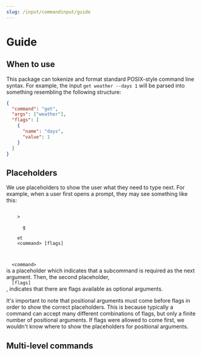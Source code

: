```yaml
---
slug: /input/commandinput/guide
---
```


# Guide

## When to use

This package can tokenize and format standard POSIX-style command line syntax.
For example, the input `get weather --days 1` will be parsed into something resembling the following structure:

```json
{
  "command": "get",
  "args": ["weather"],
  "flags": [
    {
      "name": "days",
      "value": 1
    }
  ]
}
```

## Placeholders

We use placeholders to show the user what they need to type next.
For example, when a user first opens a prompt, they may see something like this:

<p>
  <code>
    <span style={{ color: "rgb(214, 222, 235)" }}>&gt; </span>
    <span style={{ color: "#011627", background: "rgb(214, 222, 235)" }}>
      g
    </span>
    <span style={{ color: "rgb(120, 120, 120)" }}>et </span>
    <span style={{ color: "rgb(127, 219, 202)" }}>&lt;command&gt; [flags]</span>
  </code>
</p>

<code>
  <span style={{ color: "rgb(127, 219, 202)" }}>&lt;command&gt;</span>
</code> is a placeholder which indicates that a subcommand is required as the next
argument. Then, the second placeholder, <code>
  <span style={{ color: "rgb(127, 219, 202)" }}>[flags]</span>
</code>
, indicates that there are flags available as optional arguments.

It's important to note that positional arguments must come before flags in order to show the correct placeholders.
This is because typically a command can accept many different combinations of flags, but only a finite number of positional arguments.
If flags were allowed to come first, we wouldn't know where to show the placeholders for positional arguments.

## Multi-level commands
